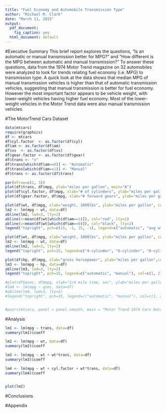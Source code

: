 ```yaml
---
title: "Fuel Economy and Automobile Transmission Type"
author: "Michael M. Clark"
date: "March 11, 2015"
output:
  pdf_document:
    fig_caption: yes
  html_document: default
---
```


#Executive Summary
This brief report explores the questions, "Is an automatic or manual transmission better for MPG?" and "How different is the MPG between automatic and manual transmission?" To answer these questions, data from the 1974 Motor Trend magazine on 32 automobiles were analyzed to look for trends relating fuel economy (i.e. MPG) to transmission type. A quick look at the data shows that median MPG of manual transmission vehicles is higher than that of automatic transmission vehicles, suggesting that manual transmission is better for fuel economy. However the most important factor appears to be vehicle weight, with lower-weight vehicles having higher fuel economy. Most of the lower-weight vehicles in the Motor Trend data were also manual transmission vehicles.

#The MotorTrend Cars Dataset
```r
data(mtcars)
require(graphics)
df <- mtcars
df$cyl.factor  <- as.factor(df$cyl)
df$am <- as.factor(df$am)
df$vs  <- as.factor(df$vs)
df$gear.factor <- as.factor(df$gear)
df$trans <- "x"
df$trans[which(df$am==0)] <- "Automatic"
df$trans[which(df$am==1)] <- "Manual"
df$trans <- as.factor(df$trans)

```



```r
par(mfrow=c(2, 3))
plot(df$trans, df$mpg, ylab="miles per gallon", main="A")
plot(df$cyl.factor, df$mpg, xlab="# of cylinders", ylab="miles per gallon", main="B")
plot(df$gear.factor, df$mpg, xlab="# forward gears", ylab="miles per gallon", main="C")

plot(df$wt, df$mpg, xlab="weight, 1000lbs", ylab="miles per gallon", col=mtcars$am+1, pch=15, main="D")
lm2 <- lm(mpg ~ wt, data=df)
abline(lm2, lwd=3, lty=2)
abline(v=mean(df$wt[which(df$am==1)]), col="red", lty=2)
abline(v=mean(df$wt[which(df$am==0)]), col="black", lty=2)
legend("topright", pch=c(15, -1, 15, -1), legend=c("automatic", "avg wt", "manual", "avg wt"), col=c(1, 1, 2, 2), lty=c(0, 2, 0, 2), bg="white")

plot(df$wt, df$mpg, xlab="weight, 1000lbs", ylab="miles per gallon", col=mtcars$cyl/2, pch=15, main="E")
lm2 <- lm(mpg ~ wt, data=df)
abline(lm2, lwd=3, lty=2)
legend("topright", pch=15, legend=c("4-cylinder", "6-cylinder", "8-cylinder"), col=c(2, 3, 4))

plot(df$hp, df$mpg, xlab="gross horsepower", ylab="miles per gallon",col=mtcars$am+1, pch=15, main="F")
lm3 <- lm(mpg ~ hp, data=df)
abline(lm3, lwd=3, lty=2)
legend("topright", pch=15, legend=c("automatic", "manual"), col=c(1, 2))

#plot(df$qsec, df$mpg, xlab="1/4 mile time, sec", ylab="miles per gallon",col=mtcars$am+1, pch=15)
#lm4 <- lm(mpg ~ qsec, data=df)
#abline(lm4, lwd=3, lty=2)
#legend("topright", pch=15, legend=c("automatic", "manual"), col=c(1, 2))


#pairs(mtcars, panel = panel.smooth, main = "Motor Trend 1974 Cars Data")

```



#Analysis

```r
lm1 <- lm(mpg ~ trans, data=df)
summary(lm1)$coeff

lm2 <- lm(mpg ~ wt, data=df)
summary(lm2)$coeff

lm3 <- lm(mpg ~ wt + wt*trans, data=df)
summary(lm3)$coeff

lm4 <- lm(mpg ~ wt + cyl.factor + wt*trans, data=df)
summary(lm4)$coeff


plot(lm2)

```

#Conclusions


#Appendix




